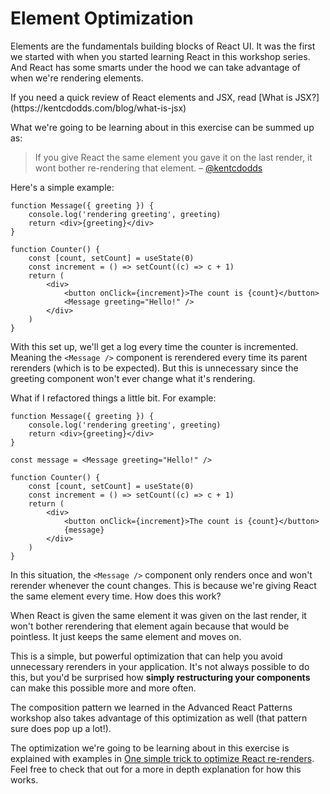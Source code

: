 # Element Optimization

Elements are the fundamentals building blocks of React UI. It was the first
we started with when you started learning React in this workshop series. And
React has some smarts under the hood we can take advantage of when we're
rendering elements.

<callout-success>
	If you need a quick review of React elements and JSX, read [What is
	JSX?](https://kentcdodds.com/blog/what-is-jsx)
</callout-success>

What we're going to be learning about in this exercise can be summed up as:

> If you give React the same element you gave it on the last render, it wont
> bother re-rendering that element. – [@kentcdodds](https://twitter.com/kentcdodds/status/1143200604065431552)

Here's a simple example:

```tsx
function Message({ greeting }) {
	console.log('rendering greeting', greeting)
	return <div>{greeting}</div>
}

function Counter() {
	const [count, setCount] = useState(0)
	const increment = () => setCount((c) => c + 1)
	return (
		<div>
			<button onClick={increment}>The count is {count}</button>
			<Message greeting="Hello!" />
		</div>
	)
}
```

With this set up, we'll get a log every time the counter is incremented. Meaning
the `<Message />` component is rerendered every time its parent rerenders
(which is to be expected). But this is unnecessary since the greeting component
won't ever change what it's rendering.

What if I refactored things a little bit. For example:

```tsx
function Message({ greeting }) {
	console.log('rendering greeting', greeting)
	return <div>{greeting}</div>
}

const message = <Message greeting="Hello!" />

function Counter() {
	const [count, setCount] = useState(0)
	const increment = () => setCount((c) => c + 1)
	return (
		<div>
			<button onClick={increment}>The count is {count}</button>
			{message}
		</div>
	)
}
```

In this situation, the `<Message />` component only renders once and won't
rerender whenever the count changes. This is because we're giving React the same
element every time. How does this work?

When React is given the same element it was given on the last render, it won't
bother rerendering that element again because that would be pointless. It just
keeps the same element and moves on.

This is a simple, but powerful optimization that can help you avoid unnecessary
rerenders in your application. It's not always possible to do this, but you'd be
surprised how **simply restructuring your components** can make this possible
more and more often.

<callout-info class="aside">
	The composition pattern we learned in the Advanced React Patterns workshop
	also takes advantage of this optimization as well (that pattern sure does pop
	up a lot!).
</callout-info>

The optimization we're going to be learning about in this exercise is explained
with examples in
[One simple trick to optimize React re-renders](https://kentcdodds.com/blog/optimize-react-re-renders).
Feel free to check that out for a more in depth explanation for how this works.
